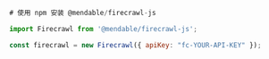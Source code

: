```js Node
# 使用 npm 安装 @mendable/firecrawl-js

import Firecrawl from '@mendable/firecrawl-js';

const firecrawl = new Firecrawl({ apiKey: "fc-YOUR-API-KEY" });
```
